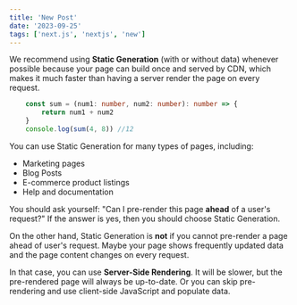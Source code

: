 ```yaml
---
title: 'New Post'
date: '2023-09-25'
tags: ['next.js', 'nextjs', 'new']
---
```


We recommend using **Static Generation** (with or without data) whenever possible because your page can build once and served by CDN, which makes it much faster than having a server render the page on every request.

```ts
    const sum = (num1: number, num2: number): number => {
        return num1 + num2
    }
    console.log(sum(4, 8)) //12
```

You can use Static Generation for many types of pages, including:

- Marketing pages
- Blog Posts
- E-commerce product listings
- Help and documentation

You should ask yourself: "Can I pre-render this page **ahead** of a user's request?" If the answer is yes, then you should choose Static Generation.

On the other hand, Static Generation is **not** if you cannot pre-render a page ahead of user's request. Maybe your page shows frequently updated data and the page content changes on every request.

In that case, you can use **Server-Side Rendering**. It will be slower, but the pre-rendered page will always be up-to-date. Or you can skip pre-rendering and use client-side JavaScript and populate data.

